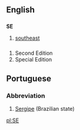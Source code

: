 ==English==
==={{Abbreviation}}===
'''SE'''

#[[southeast]]


==={{initialism}}===

#Second Edition
#Special Edition

==Portuguese==
===Abbreviation===
#[[Sergipe]] (Brazilian state)

[[pl:SE]]